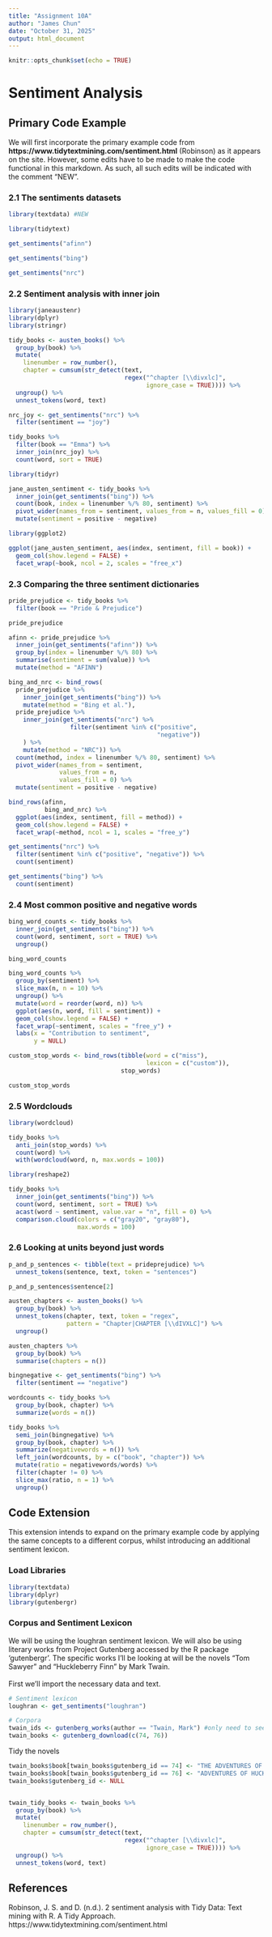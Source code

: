 ```yaml
---
title: "Assignment 10A"
author: "James Chun"
date: "October 31, 2025"
output: html_document
---
```


```r
knitr::opts_chunk$set(echo = TRUE)
```

# Sentiment Analysis

## Primary Code Example
We will first incorporate the primary example code from **https://www.tidytextmining.com/sentiment.html** (Robinson) as it appears on the site. However, some edits have to be made to make the code functional in this markdown. As such, all such edits will be indicated with the comment "NEW".

### 2.1 The sentiments datasets
```r
library(textdata) #NEW

library(tidytext)

get_sentiments("afinn")
```

```r
get_sentiments("bing")
```

```r
get_sentiments("nrc")
```

### 2.2 Sentiment analysis with inner join

```r
library(janeaustenr)
library(dplyr)
library(stringr)

tidy_books <- austen_books() %>%
  group_by(book) %>%
  mutate(
    linenumber = row_number(),
    chapter = cumsum(str_detect(text, 
                                regex("^chapter [\\divxlc]", 
                                      ignore_case = TRUE)))) %>%
  ungroup() %>%
  unnest_tokens(word, text)
```

```r
nrc_joy <- get_sentiments("nrc") %>% 
  filter(sentiment == "joy")

tidy_books %>%
  filter(book == "Emma") %>%
  inner_join(nrc_joy) %>%
  count(word, sort = TRUE)
```

```r
library(tidyr)

jane_austen_sentiment <- tidy_books %>%
  inner_join(get_sentiments("bing")) %>%
  count(book, index = linenumber %/% 80, sentiment) %>%
  pivot_wider(names_from = sentiment, values_from = n, values_fill = 0) %>% 
  mutate(sentiment = positive - negative)
```

```r
library(ggplot2)

ggplot(jane_austen_sentiment, aes(index, sentiment, fill = book)) +
  geom_col(show.legend = FALSE) +
  facet_wrap(~book, ncol = 2, scales = "free_x")
```

### 2.3 Comparing the three sentiment dictionaries

```r
pride_prejudice <- tidy_books %>% 
  filter(book == "Pride & Prejudice")

pride_prejudice
```

```r
afinn <- pride_prejudice %>% 
  inner_join(get_sentiments("afinn")) %>% 
  group_by(index = linenumber %/% 80) %>% 
  summarise(sentiment = sum(value)) %>% 
  mutate(method = "AFINN")

bing_and_nrc <- bind_rows(
  pride_prejudice %>% 
    inner_join(get_sentiments("bing")) %>%
    mutate(method = "Bing et al."),
  pride_prejudice %>% 
    inner_join(get_sentiments("nrc") %>% 
                 filter(sentiment %in% c("positive", 
                                         "negative"))
    ) %>%
    mutate(method = "NRC")) %>%
  count(method, index = linenumber %/% 80, sentiment) %>%
  pivot_wider(names_from = sentiment,
              values_from = n,
              values_fill = 0) %>% 
  mutate(sentiment = positive - negative)
```

```r
bind_rows(afinn, 
          bing_and_nrc) %>%
  ggplot(aes(index, sentiment, fill = method)) +
  geom_col(show.legend = FALSE) +
  facet_wrap(~method, ncol = 1, scales = "free_y")
```

```r
get_sentiments("nrc") %>% 
  filter(sentiment %in% c("positive", "negative")) %>% 
  count(sentiment)
```

```r
get_sentiments("bing") %>% 
  count(sentiment)
```

### 2.4 Most common positive and negative words

```r
bing_word_counts <- tidy_books %>%
  inner_join(get_sentiments("bing")) %>%
  count(word, sentiment, sort = TRUE) %>%
  ungroup()

bing_word_counts
```

```r
bing_word_counts %>%
  group_by(sentiment) %>%
  slice_max(n, n = 10) %>% 
  ungroup() %>%
  mutate(word = reorder(word, n)) %>%
  ggplot(aes(n, word, fill = sentiment)) +
  geom_col(show.legend = FALSE) +
  facet_wrap(~sentiment, scales = "free_y") +
  labs(x = "Contribution to sentiment",
       y = NULL)
```

```r
custom_stop_words <- bind_rows(tibble(word = c("miss"),  
                                      lexicon = c("custom")), 
                               stop_words)

custom_stop_words
```

### 2.5 Wordclouds

```r
library(wordcloud)

tidy_books %>%
  anti_join(stop_words) %>%
  count(word) %>%
  with(wordcloud(word, n, max.words = 100))
```

```r
library(reshape2)

tidy_books %>%
  inner_join(get_sentiments("bing")) %>%
  count(word, sentiment, sort = TRUE) %>%
  acast(word ~ sentiment, value.var = "n", fill = 0) %>%
  comparison.cloud(colors = c("gray20", "gray80"),
                   max.words = 100)
```

### 2.6 Looking at units beyond just words

```r
p_and_p_sentences <- tibble(text = prideprejudice) %>% 
  unnest_tokens(sentence, text, token = "sentences")
```

```r
p_and_p_sentences$sentence[2]
```

```r
austen_chapters <- austen_books() %>%
  group_by(book) %>%
  unnest_tokens(chapter, text, token = "regex", 
                pattern = "Chapter|CHAPTER [\\dIVXLC]") %>%
  ungroup()

austen_chapters %>% 
  group_by(book) %>% 
  summarise(chapters = n())
```

```r
bingnegative <- get_sentiments("bing") %>% 
  filter(sentiment == "negative")

wordcounts <- tidy_books %>%
  group_by(book, chapter) %>%
  summarize(words = n())

tidy_books %>%
  semi_join(bingnegative) %>%
  group_by(book, chapter) %>%
  summarize(negativewords = n()) %>%
  left_join(wordcounts, by = c("book", "chapter")) %>%
  mutate(ratio = negativewords/words) %>%
  filter(chapter != 0) %>%
  slice_max(ratio, n = 1) %>% 
  ungroup()
```

## Code Extension
This extension intends to expand on the primary example code by applying the same concepts to a different corpus, whilst introducing an additional sentiment lexicon. 

### Load Libraries

```r
library(textdata)
library(dplyr)
library(gutenbergr)
```

### Corpus and Sentiment Lexicon
We will be using the loughran sentiment lexicon. We will also be using literary works from Project Gutenberg accessed by the R package 'gutenbergr'. The specific works I'll be looking at will be the novels "Tom Sawyer" and "Huckleberry Finn" by Mark Twain.
<br>
<br>
First we'll import the necessary data and text.
```r
# Sentiment lexicon
loughran <- get_sentiments("loughran")

# Corpora
twain_ids <- gutenberg_works(author == "Twain, Mark") #only need to see the ids
twain_books <- gutenberg_download(c(74, 76))
```

Tidy the novels

```r
twain_books$book[twain_books$gutenberg_id == 74] <- "THE ADVENTURES OF TOM SAWYER"
twain_books$book[twain_books$gutenberg_id == 76] <- "ADVENTURES OF HUCKLEBERRY FINN"
twain_books$gutenberg_id <- NULL


twain_tidy_books <- twain_books %>%
  group_by(book) %>%
  mutate(
    linenumber = row_number(),
    chapter = cumsum(str_detect(text, 
                                regex("^chapter [\\divxlc]", 
                                      ignore_case = TRUE)))) %>%
  ungroup() %>%
  unnest_tokens(word, text)
```


## References

Robinson, J. S. and D. (n.d.). 2 sentiment analysis with Tidy Data: Text mining with R. A Tidy Approach. https://www.tidytextmining.com/sentiment.html 